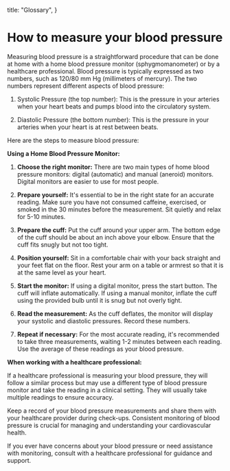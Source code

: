   title: "Glossary",
}

# How to measure your blood pressure

Measuring blood pressure is a straightforward procedure that can be done at home with a home blood pressure monitor (sphygmomanometer) or by a healthcare professional. Blood pressure is typically expressed as two numbers, such as 120/80 mm Hg (millimeters of mercury). The two numbers represent different aspects of blood pressure:

1. Systolic Pressure (the top number): This is the pressure in your arteries when your heart beats and pumps blood into the circulatory system.

2. Diastolic Pressure (the bottom number): This is the pressure in your arteries when your heart is at rest between beats.

Here are the steps to measure blood pressure:

**Using a Home Blood Pressure Monitor:**

1. **Choose the right monitor:** There are two main types of home blood pressure monitors: digital (automatic) and manual (aneroid) monitors. Digital monitors are easier to use for most people.

2. **Prepare yourself:** It's essential to be in the right state for an accurate reading. Make sure you have not consumed caffeine, exercised, or smoked in the 30 minutes before the measurement. Sit quietly and relax for 5-10 minutes.

3. **Prepare the cuff:** Put the cuff around your upper arm. The bottom edge of the cuff should be about an inch above your elbow. Ensure that the cuff fits snugly but not too tight.

4. **Position yourself:** Sit in a comfortable chair with your back straight and your feet flat on the floor. Rest your arm on a table or armrest so that it is at the same level as your heart.

5. **Start the monitor:** If using a digital monitor, press the start button. The cuff will inflate automatically. If using a manual monitor, inflate the cuff using the provided bulb until it is snug but not overly tight.

6. **Read the measurement:** As the cuff deflates, the monitor will display your systolic and diastolic pressures. Record these numbers.

7. **Repeat if necessary:** For the most accurate reading, it's recommended to take three measurements, waiting 1-2 minutes between each reading. Use the average of these readings as your blood pressure.

**When working with a healthcare professional:**

If a healthcare professional is measuring your blood pressure, they will follow a similar process but may use a different type of blood pressure monitor and take the reading in a clinical setting. They will usually take multiple readings to ensure accuracy.

Keep a record of your blood pressure measurements and share them with your healthcare provider during check-ups. Consistent monitoring of blood pressure is crucial for managing and understanding your cardiovascular health.

If you ever have concerns about your blood pressure or need assistance with monitoring, consult with a healthcare professional for guidance and support.
